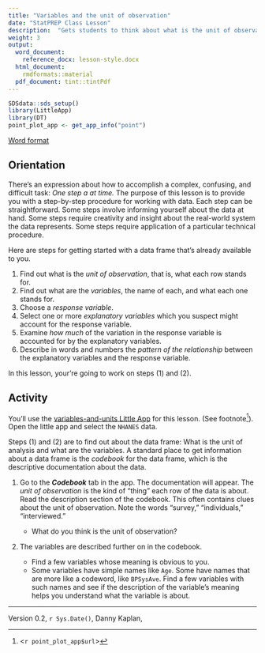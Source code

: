 ```yaml
---
title: "Variables and the unit of observation"
date: "StatPREP Class Lesson"
description:  "Gets students to think about what is the unit of observation in each data set and how to look up the meaning of each variable."
weight: 3
output:
  word_document:
    reference_docx: lesson-style.docx
  html_document:
    rmdformats::material
  pdf_document: tint::tintPdf
---
```


```r
SDSdata::sds_setup()
library(LittleApp)
library(DT)
point_plot_app <- get_app_info("point")
```

[Word format](`r paste0("/word-versions/",tools::file_path_sans_ext(knitr::current_input()), ".docx")`) 

## Orientation 

There's an expression about how to accomplish a complex, confusing, and difficult task: *One step a at time.* The purpose of this lesson is to provide you with a step-by-step procedure for working  with data. Each step can be straightforward. Some steps involve informing yourself about the data at hand.  Some steps require creativity and insight about the real-world system the data represents. Some steps require application of a particular technical procedure.

Here are steps for getting started with a data frame that's already available to you.

1. Find out what is the *unit of observation*, that is, what each row stands for.
2. Find out what are the *variables*, the name of each, and what each one stands for.
3. Choose a *response variable*.
4. Select one or more *explanatory variables* which you suspect might account for the response variable.
5. Examine *how much* of the variation in the response variable is accounted for by the explanatory variables.
6. Describe in words and numbers the *pattern of the relationship* between the explanatory variables and the response variable. 

In this lesson, your're going to work on steps (1) and (2).


## Activity

You'll use the  [variables-and-units  Little App](`r point_plot_app$url`) for this lesson. (See footnote^[<`r point_plot_app$url`>]). Open the  little app and select the `NHANES` data.


Steps (1)  and (2) are to find  out about the data frame: What is the unit of analysis  and what are the variables. A standard  place to get  information about a data frame is the *codebook* for the data frame, which is the descriptive documentation about the data.

1. Go to the ***Codebook*** tab in the app. The documentation will appear. 
The *unit of observation* is the kind of "thing" each row of the data is about. Read the description section of the codebook. This often contains clues about  the unit of observation. Note the  words "survey," "individuals," "interviewed." 

    * What do you think is the unit of observation? <!-- an individual person -->

2. The variables are described further on in the codebook.

    * Find a few variables whose meaning is obvious to you.
    * Some variables have simple names like `Age`. Some have names that are more like a codeword, like `BPSysAve`. Find a few variables with such names and see if the description  of the variable's meaning helps you understand what the variable is about.



----------------------

Version 0.2, `r Sys.Date()`, Danny Kaplan, 